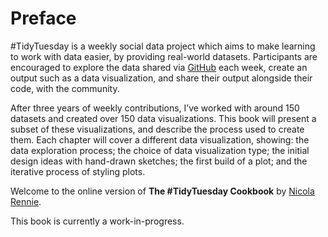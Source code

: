 # Preface {.unnumbered}

\#TidyTuesday is a weekly social data project which aims to make learning to work with data easier, by providing real-world datasets. Participants are encouraged to explore the data shared via [GitHub](https://github.com/rfordatascience/tidytuesday) each week, create an output such as a data visualization, and share their output alongside their code, with the community.

After three years of weekly contributions, I've worked with around 150 datasets and created over 150 data visualizations. This book will present a subset of these visualizations, and describe the process used to create them. Each chapter will cover a different data visualization, showing: the data exploration process; the choice of data visualization type; the initial design ideas with hand-drawn sketches; the first build of a plot; and the iterative process of styling plots.

::: {.content-visible when-format="html"}

Welcome to the online version of **The #TidyTuesday Cookbook** by [Nicola Rennie](https://nrennie.rbind.io/).

This book is currently a work-in-progress.

:::

